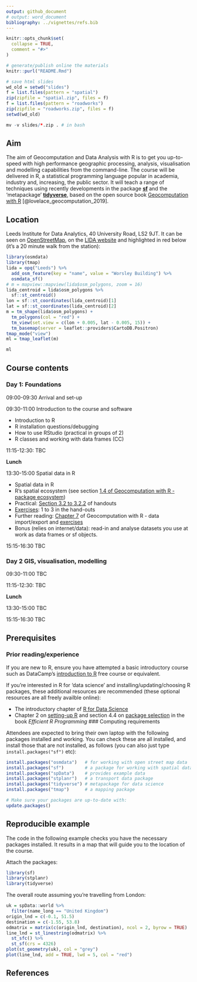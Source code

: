 ```yaml
---
output: github_document
# output: word_document
bibliography: ../vignettes/refs.bib
---
```


<!-- README.md is generated from README.Rmd. Please edit that file -->

```r
knitr::opts_chunk$set(
  collapse = TRUE,
  comment = "#>"
)
```

```r
# generate/publish online the materials
knitr::purl("README.Rmd")

# save html slides
wd_old = setwd("slides")
f = list.files(pattern = "spatial")
zip(zipfile = "spatial.zip", files = f)
f = list.files(pattern = "roadworks")
zip(zipfile = "roadworks.zip", files = f)
setwd(wd_old)

mv -v slides/*.zip . # in bash
```

## Aim

The aim of Geocomputation and Data Analysis with R is to get you up-to-speed with high performance geographic processing, analysis, visualisation and modelling capabilities from the command-line.
The course will be delivered in R, a statistical programming language popular in academia, industry and, increasing, the public sector.
It will teach a range of techniques using recently developments in the package [**sf**](https://github.com/r-spatial/sf) and the 'metapackage' [**tidyverse**](https://www.tidyverse.org/), based on the open source book [Geocomputation with R](https://geocompr.robinlovelace.net/) [@lovelace_geocomputation_2019]. 

## Location

Leeds Institute for Data Analytics, 40 University Road, LS2 9JT.
It can be seen on [OpenStreetMap](https://www.openstreetmap.org/way/84749920), on the [LIDA website](https://lida.leeds.ac.uk/about-lida/contact/) and highlighted in red below (it's a 20 minute walk from the station):

```r
library(osmdata)
library(tmap)
lida = opq("Leeds") %>% 
  add_osm_feature(key = "name", value = "Worsley Building") %>% 
  osmdata_sf()
# m = mapview::mapview(lida$osm_polygons, zoom = 16)
lida_centroid = lida$osm_polygons %>% 
  sf::st_centroid()
lon = sf::st_coordinates(lida_centroid)[1]
lat = sf::st_coordinates(lida_centroid)[2]
m = tm_shape(lida$osm_polygons) +
  tm_polygons(col = "red") +
  tm_view(set.view = c(lon + 0.005, lat - 0.005, 15)) +
  tm_basemap(server = leaflet::providers$CartoDB.Positron)
tmap_mode("view")
ml = tmap_leaflet(m)
```

```r
ml
```

## Course contents

### Day 1: Foundations

09:00-09:30 Arrival and set-up

09:30-11:00 Introduction to the course and software

- Introduction to R
- R installation questions/debugging
- How to use RStudio (practical in groups of 2)
- R classes and working with data frames (CC)

11:15-12:30: TBC

<!-- And example from the PCT -->

**Lunch**

13:30-15:00 Spatial data in R

- Spatial data in R
- R's spatial ecosystem (see section [1.4 of Geocomputation with R - package ecosystem](https://geocompr.robinlovelace.net/intro.html#rs-spatial-ecosystem))
- Practical: [Section 3.2 to 3.2.2](https://geocompr.robinlovelace.net/attr.html#vector-attribute-manipulation) of handouts
- [Exercises](https://geocompr.robinlovelace.net/attr.html#exercises-1): 1 to 3 in the hand-outs
- Further reading: [Chapter 7](https://geocompr.robinlovelace.net/read-write.html) of Geocomputation with R - data import/export and [exercises](https://geocompr.robinlovelace.net/read-write.html)
- Bonus (relies on internet/data): read-in and analyse datasets you use at work as data frames or sf objects. 
  
15:15-16:30 TBC

### Day 2 GIS, visualisation, modelling

09:30-11:00 TBC

11:15-12:30: TBC

<!-- And example from the PCT -->

**Lunch**

13:30-15:00 TBC

15:15-16:30 TBC

## Prerequisites

### Prior reading/experience

If you are new to R, ensure you have attempted a basic introductory course such as DataCamp's [introduction to R](https://www.datacamp.com/courses/free-introduction-to-r) free course or equivalent.

If you're interested in R for 'data science' and installing/updating/choosing R packages, these additional resources are recommended (these optional resources are all freely availble online):

- The introductory chapter of [R for Data Science](https://r4ds.had.co.nz/introduction.html)
- Chapter 2 on [setting-up R](https://csgillespie.github.io/efficientR/set-up.html) and section 4.4 on [package selection](https://csgillespie.github.io/efficientR/workflow.html#package-selection) in the book *Efficient R Programming*
### Computing requirements

Attendees are expected to bring their own laptop with the following packages installed and working.
You can check these are all installed, and install those that are not installed, as follows (you can also just type `install.packages("sf")` etc):

```r
install.packages("osmdata")   # for working with open street map data
install.packages("sf")        # a package for working with spatial data
install.packages("spData")    # provides example data
install.packages("stplanr")   # a transport data package
install.packages("tidyverse") # metapackage for data science
install.packages("tmap")      # a mapping package

# Make sure your packages are up-to-date with:
update.packages()
```

## Reproducible example

The code in the following example checks you have the necessary packages installed.
It results in a map that will guide you to the location of the course.

Attach the packages:

```r
library(sf)
library(stplanr)
library(tidyverse)
```

The overall route assuming you're travelling from London:

```r
uk = spData::world %>% 
  filter(name_long == "United Kingdom")
origin_lnd = c(-0.1, 51.5)
destination = c(-1.55, 53.8)
odmatrix = matrix(c(origin_lnd, destination), ncol = 2, byrow = TRUE)
line_lnd = st_linestring(odmatrix) %>% 
  st_sfc() %>% 
  st_sf(crs = 4326)
plot(st_geometry(uk), col = "grey")
plot(line_lnd, add = TRUE, lwd = 5, col = "red")
```

## References
